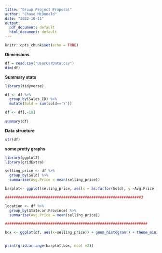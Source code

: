 ```yaml
---
title: "Group Project Proposal"
author: "Chase McDonald"
date: "2022-10-11"
output:
  pdf_document: default
  html_document: default
---
```


```r
knitr::opts_chunk$set(echo = TRUE)
```

**Dimensions**
```r
df = read.csv("UserCarData.csv")
dim(df)
```
**Summary stats**
```r
library(tidyverse)

df <- df %>% 
  group_by(Sales_ID) %>% 
  mutate(Sold = sum(sold=='Y'))

df <- df[,-18]
         
summary(df) 

```
**Data structure**

```r
str(df)
```
**some pretty graphs**

```r
library(ggplot2)
library(gridExtra)

selling_price <- df %>% 
  group_by(Sold) %>% 
  summarise(Avg.Price = mean(selling_price))

barplot<- ggplot(selling_price, aes(x = as.factor(Sold), y =Avg.Price )) + geom_bar(stat = 'identity') + theme_minimal() + labs(title = 'Price of sold vs. not sold cars', x= 'Not sold (0) vs. Sold (1)' )

###############################################################3

location <- df %>% 
  group_by(State.or.Province) %>% 
  summarise(Avg.Price = mean(selling_price))  

##################################################################

box <- ggplot(df, aes(x=selling_price)) + geom_histogram() + theme_minimal() + labs(title = 'The distribution of selling prices')
  

print(grid.arrange(barplot,box, ncol =2))
```

